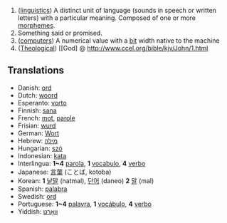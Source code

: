 #([[w:linguistics|linguistics]]) A distinct unit of language (sounds in speech or written letters) with a particular meaning. Composed of one or more [[morpheme]]s.
#Something said or promised.
#([[computer]]s) A numerical value with a [[bit]] width native to the machine
#([[Theological]]) [[God] @ http://www.ccel.org/bible/kjv/John/1.html

==Translations==
*Danish: [[ord]]
*Dutch: [[woord]]
*Esperanto: [[vorto]]
*Finnish: [[sana]]
*French: [[mot]], [[parole]]
*Frisian: [[wurd]]
*German: [[Wort]]
*Hebrew: [[מילה]]
*Hungarian: [[szó]]
*Indonesian: [[kata]]
*Interlingua: '''1~4''' [[parola]], '''1''' [[vocabulo]], '''4''' [[verbo]]
*Japanese: [[言葉]] (ことば, kotoba)
*Korean: '''1''' [[낱말]] (natmal), [[단어]] (daneo) '''2''' [[말]] (mal)
*Spanish: [[palabra]]
*Swedish: [[ord]]
*Portuguese: '''1~4''' [[palavra]], '''1''' [[vocábulo]], '''4''' [[verbo]]
*Yiddish: [[װאָרט]]
